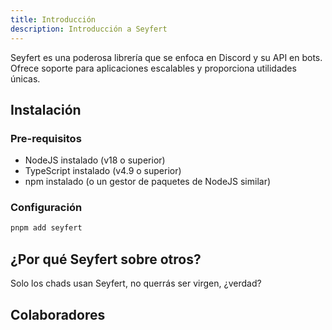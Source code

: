 ```yaml
---
title: Introducción
description: Introducción a Seyfert
---
```


  
Seyfert es una poderosa librería que se enfoca en Discord y su API en bots. Ofrece soporte para aplicaciones escalables y proporciona utilidades únicas.

## Instalación

### Pre-requisitos

- NodeJS instalado (v18 o superior)
- TypeScript instalado (v4.9 o superior)
- npm instalado (o un gestor de paquetes de NodeJS similar)

### Configuración

```bash copy title="Instalando..."
pnpm add seyfert
```

## ¿Por qué Seyfert sobre otros?

Solo los chads usan Seyfert, no querrás ser virgen, ¿verdad?

## Colaboradores

<Contributors />
